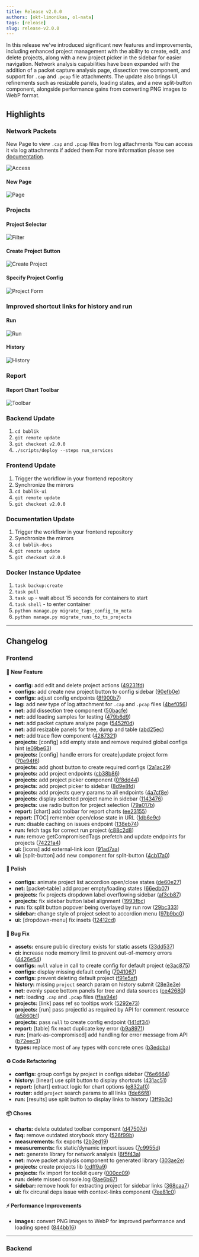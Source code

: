 ```yaml
---
title: Release v2.0.0
authors: [okt-limonikas, ol-nata]
tags: [release]
slug: release-v2.0.0
---
```


In this release we've introduced significant new features and improvements, including enhanced project management with the ability to create, edit, and delete projects, along with a new project picker in the sidebar for easier navigation.
Network analysis capabilities have been expanded with the addition of a packet capture analysis page, dissection tree component, and support for `.cap` and `.pcap` file attachments.
The update also brings UI refinements such as resizable panels, loading states, and a new split-button component, alongside performance gains from converting PNG images to WebP format.

<!--truncate-->

## Highlights

### Network Packets

New Page to view `.cap` and `.pcap` files from log attachments
You can access it via log attachments if added them
For more information please see [documentation](/publish/attachments).

![Access](./img/packet-capture-1.webp)

#### New Page

![Page](./img/packet-capture-2.webp)

### Projects

#### Project Selector

![Filter](./img/projects-3.webp)

#### Create Project Button

![Create Project](./img/projects-1.webp)

#### Specify Project Config

![Project Form](./img/projects-2.webp)

### Improved shortcut links for history and run

#### Run

![Run](./img/split-1.webp)

#### History

![History](./img/split-2.webp)

### Report

#### Report Chart Toolbar

![Toolbar](./img/report-1.webp)

### Backend Update

1. `cd bublik`
2. `git remote update`
3. `git checkout v2.0.0`
4. `./scripts/deploy --steps run_services`

### Frontend Update

1. Trigger the workflow in your frontend repository
2. Synchronize the mirrors
3. `cd bublik-ui`
4. `git remote update`
5. `git checkout v2.0.0`

### Documentation Update

1. Trigger the workflow in your frontend repository
2. Synchronize the mirrors
3. `cd bublik-docs`
4. `git remote update`
5. `git checkout v2.0.0`

### Docker Instance Updatee

1. `task backup:create`
2. `task pull`
3. `task up` - wait about 15 seconds for containers to start
4. `task shell` - to enter container
5. `python manage.py migrate_tags_config_to_meta`
6. `python manage.py migrate_runs_to_ts_projects`

---

## Changelog

### Frontend

#### 🚀 New Feature

- **config:** add edit and delete project actions ([49231fd](https://github.com/ts-factory/bublik-ui/commit/49231fd74a83448a93bdc25c5a13dc4b469b77a3))
- **configs:** add create new project button to config sidebar ([90efb0e](https://github.com/ts-factory/bublik-ui/commit/90efb0e4fbf4c84a996ad848c4ab7e793c24f4fd))
- **configs:** adjust config endpoints ([8f900b7](https://github.com/ts-factory/bublik-ui/commit/8f900b75ff0ed3f00b11bd4ed73c7b10bb652710))
- **log:** add new type of log attachment for `.cap` and `.pcap` files ([4bef056](https://github.com/ts-factory/bublik-ui/commit/4bef0565f72a4b2e7e2ef685885300e252498797))
- **net:** add dissection tree component ([50bacfe](https://github.com/ts-factory/bublik-ui/commit/50bacfe640ae52446daac320a1edda7e564ecac7))
- **net:** add loading samples for testing ([479b6d9](https://github.com/ts-factory/bublik-ui/commit/479b6d95a7ab0d861c491a1ffffb68eff03cc51a))
- **net:** add packet capture analyze page ([5452f0d](https://github.com/ts-factory/bublik-ui/commit/5452f0d3a017d8979366231550e1e9c1b71f2f3e))
- **net:** add resizable panels for tree, dump and table ([abd25ec](https://github.com/ts-factory/bublik-ui/commit/abd25ecc6fcd75b0969fb0d29139eedc74ecd2b9))
- **net:** add trace flow component ([4287321](https://github.com/ts-factory/bublik-ui/commit/4287321180b6cf7a43587fea340f986eb779c9df))
- **projects:** [config] add empty state and remove required global configs hint ([e09be63](https://github.com/ts-factory/bublik-ui/commit/e09be632afef84d01c3d83ec017283257e959f10))
- **projects:** [config] handle errors for create|update project form ([70e94f6](https://github.com/ts-factory/bublik-ui/commit/70e94f6e7201f1e507f16f5d135c27e30796577b))
- **projects:** add ghost button to create required configs ([2a1ac29](https://github.com/ts-factory/bublik-ui/commit/2a1ac2930d9977b7201f2b8541b2b91ec1d9174e))
- **projects:** add project endpoints ([cb38b86](https://github.com/ts-factory/bublik-ui/commit/cb38b863a26b56d979b3123fac66160fcd9d391b))
- **projects:** add project picker component ([0f8dd44](https://github.com/ts-factory/bublik-ui/commit/0f8dd445ff6a1d1b307e8ac8fa2a9c339d3f0ec4))
- **projects:** add project picker to sidebar ([8d9e8fd](https://github.com/ts-factory/bublik-ui/commit/8d9e8fdf7f3dda9cf9d361a4125032b532e6ad1b))
- **projects:** add projects query params to all endpoints ([4a7cf8e](https://github.com/ts-factory/bublik-ui/commit/4a7cf8eb52aba93d18f0efb9067a5d3324265fe7))
- **projects:** display selected project name in sidebar ([1143476](https://github.com/ts-factory/bublik-ui/commit/1143476b021245f04c0b83d929bc365752748410))
- **projects:** use radio button for project selection ([79a017b](https://github.com/ts-factory/bublik-ui/commit/79a017b63cfb11205e601d94fc8b155b6bbb74ae))
- **report:** [chart] add toolbar for report charts ([ee23155](https://github.com/ts-factory/bublik-ui/commit/ee231559b6464970c68bad61fc953734195f10b2))
- **report:** [TOC] remember open/close state in URL ([1db6e9c](https://github.com/ts-factory/bublik-ui/commit/1db6e9c4e2f160d46525951ca7ee7a042f87a550))
- **run:** disable caching on issues endpoint ([138eb74](https://github.com/ts-factory/bublik-ui/commit/138eb74a84a886ca9ed66fe51b2de425d5b724e3))
- **run:** fetch tags for correct run project ([c88c2d8](https://github.com/ts-factory/bublik-ui/commit/c88c2d8c39d6262fae2f558c814ce51187aae63f))
- **run:** remove getCompromisedTags prefetch and update endpoints for projects ([74221a4](https://github.com/ts-factory/bublik-ui/commit/74221a496b619247710194adb157f004662d28f1))
- **ui:** [icons] add external-link icon ([91ad7aa](https://github.com/ts-factory/bublik-ui/commit/91ad7aabd903fe4352e79af036169a28a115867d))
- **ui:** [split-button] add new component for split-button ([4cb17a0](https://github.com/ts-factory/bublik-ui/commit/4cb17a0b9732154d7efddfca5e066e71e254f381))

#### 💅 Polish

- **configs:** animate project list accordion open/close states ([de60e27](https://github.com/ts-factory/bublik-ui/commit/de60e272fa52493a5a7562c6ff743d721324494e))
- **net:** [packet-table] add proper empty/loading states ([66edb07](https://github.com/ts-factory/bublik-ui/commit/66edb07fe35b490f58e51dfab1dff67f8f41e393))
- **projects:** fix projects dropdown label overflowing sidebar ([af3cb87](https://github.com/ts-factory/bublik-ui/commit/af3cb87f7a64b7f9782c5954a6a87f69063c2fae))
- **projects:** fix sidebar button label alignment ([1993fbc](https://github.com/ts-factory/bublik-ui/commit/1993fbcf5c6fbb7efecdb355f1830b6fbf367a92))
- **run:** fix split button popover being overlayed by run row ([29bc333](https://github.com/ts-factory/bublik-ui/commit/29bc3331b0547f7425437d371852f539117ca6bd))
- **sidebar:** change style of project select to accordion menu ([97b9bc0](https://github.com/ts-factory/bublik-ui/commit/97b9bc00bf424946a6ba6f86b023c4409e69ec8f))
- **ui:** [dropdown-menu] fix insets ([12412cd](https://github.com/ts-factory/bublik-ui/commit/12412cdaa5062ee4b91769bf1bea0688df1afc35))

#### 🐛 Bug Fix

- **assets:** ensure public directory exists for static assets ([33dd537](https://github.com/ts-factory/bublik-ui/commit/33dd537b32ba75f3e38e08d5658b247f7482643d))
- **ci:** increase node memory limit to prevent out-of-memory errors ([4426e54](https://github.com/ts-factory/bublik-ui/commit/4426e54016028caed13315c5464e47ff30ad6dab))
- **configs:** `null` value in call to create config for default project ([e3ac875](https://github.com/ts-factory/bublik-ui/commit/e3ac8758c28b4c4b6bcc9baa4058e0c668e2ac53))
- **configs:** display missing default config ([7041067](https://github.com/ts-factory/bublik-ui/commit/7041067844dff084bf6c989dd42a248e2db016d3))
- **configs:** prevent deleting default project ([f91e5af](https://github.com/ts-factory/bublik-ui/commit/f91e5af6cf524b47d9f71c975b7c25c4d4764b1d))
- **history:** missing `project` search param on history submit ([28e3e3e](https://github.com/ts-factory/bublik-ui/commit/28e3e3eee13602e518f0a9c67e7a06ef21efc921))
- **net:** evenly space bottom panels for tree and data sources ([ce42680](https://github.com/ts-factory/bublik-ui/commit/ce42680b5ed3a5151ec92fa3c87991ffd2eb6016))
- **net:** loading `.cap` and `.pcap` files ([ffaa94e](https://github.com/ts-factory/bublik-ui/commit/ffaa94ed8b25fb73fe4c8cf93b28b64dd3591b86))
- **projects:** [link] pass ref so tooltips work ([5292e73](https://github.com/ts-factory/bublik-ui/commit/5292e735873ff3683507299dbb4dbfe0db81ee0f))
- **projects:** [run] pass projectId as required by API for comment resource ([a5860b1](https://github.com/ts-factory/bublik-ui/commit/a5860b1ae9d71191ddc040093ef14c2e973db202))
- **projects:** pass `null` to create config endpoint ([141df34](https://github.com/ts-factory/bublik-ui/commit/141df34a473369b59aaec80cba8ce343a91f572d))
- **report:** [table] fix react duplicate key error ([b9a8971](https://github.com/ts-factory/bublik-ui/commit/b9a8971dbcc7114209f4ba1ecd9ab0d96c7f7119))
- **run:** [mark-as-compromised] add handling for error message from API ([b72eec3](https://github.com/ts-factory/bublik-ui/commit/b72eec3dfac51019d54fe7091b76346f35d5ccba))
- **types:** replace most of `any` types with concrete ones ([b3edcba](https://github.com/ts-factory/bublik-ui/commit/b3edcba4aa2aee2b8a6280fdb05535f6ee2718b0))

#### ♻ Code Refactoring

- **configs:** group configs by project in configs sidebar ([76e6664](https://github.com/ts-factory/bublik-ui/commit/76e66640529a02349e53cf00eee630b60d9eedae))
- **history:** [linear] use split button to display shortcuts ([431ac51](https://github.com/ts-factory/bublik-ui/commit/431ac51fb21003ff33d9c90c794d39d5b808a681))
- **report:** [chart] extract logic for chart options ([e832af0](https://github.com/ts-factory/bublik-ui/commit/e832af050c9eca2497ba431227b3342837544197))
- **router:** add `project` search params to all links ([fde66f8](https://github.com/ts-factory/bublik-ui/commit/fde66f8fd3c6a536967dd8a735b18ff472d529e3))
- **run:** [results] use split button to display links to history ([3ff9b3c](https://github.com/ts-factory/bublik-ui/commit/3ff9b3c192acdfbfc18981e0cc17c4cb0fe9cc97))

#### 📦 Chores

- **charts:** delete outdated toolbar component ([d47507d](https://github.com/ts-factory/bublik-ui/commit/d47507dffd44c80ce44e47b3e70153455b5a8cd6))
- **faq:** remove outdated storybook story ([526f99b](https://github.com/ts-factory/bublik-ui/commit/526f99b8074d141cbc7161620d29d4b1f2a4886f))
- **measurements:** fix exports ([2b3ed19](https://github.com/ts-factory/bublik-ui/commit/2b3ed19ed8066e323938d8c5a241e515cf70304a))
- **measurements:** fix static/dynamic import issues ([7c9955d](https://github.com/ts-factory/bublik-ui/commit/7c9955de989c33eb6b68465a14dc09d2534e0a37))
- **net:** generate library for network analysis ([6f5f43a](https://github.com/ts-factory/bublik-ui/commit/6f5f43ae12e13e5291fb7a4f640ac45b48a0a29e))
- **net:** move packet analysis component to generated library ([303ae2e](https://github.com/ts-factory/bublik-ui/commit/303ae2e3c7f9f1b7e91488d30dbd6bd8099b0d31))
- **projects:** create projects lib ([cdff9a9](https://github.com/ts-factory/bublik-ui/commit/cdff9a9a4fb81b2cf5c9c30ec9bd601539fbc022))
- **projects:** fix import for toolkit query ([000cc09](https://github.com/ts-factory/bublik-ui/commit/000cc09cb974cd130be37992f66919558b7d44e1))
- **run:** delete missed console.log ([9ae6b67](https://github.com/ts-factory/bublik-ui/commit/9ae6b67a26a9ae938ec9da25237750cd01dbe642))
- **sidebar:** remove hook for extracting project for sidebar links ([368caa7](https://github.com/ts-factory/bublik-ui/commit/368caa78cfc2057ace3f8c33263a4474d487b1ec))
- **ui:** fix circural deps issue with context-links component ([7ee81c0](https://github.com/ts-factory/bublik-ui/commit/7ee81c0a5088e1dc239adbd3b20852f4423a79e5))

#### ⚡ Performance Improvements

- **images:** convert PNG images to WebP for improved performance and loading speed ([844bb16](https://github.com/ts-factory/bublik-ui/commit/844bb16f6d6f52f0ddbc7edd508cd325dc439d5d))

---

### Backend

